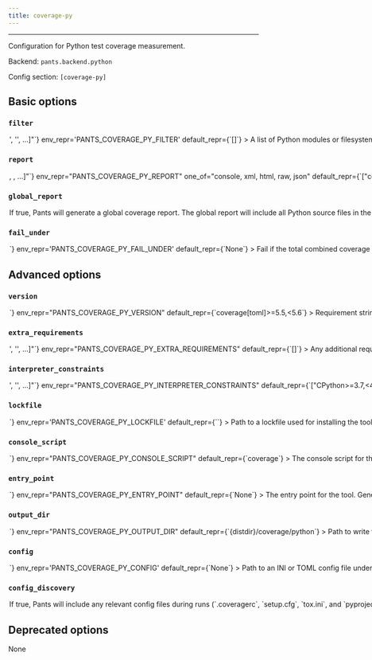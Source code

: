 ```yaml
---
title: coverage-py
---
```



---

Configuration for Python test coverage measurement.

Backend: <span className="color--primary">`pants.backend.python`</span>

Config section: <span className="color--primary">`[coverage-py]`</span>

<span className={styles.options}>

## Basic options

### `filter`

<Option
  cli_repr={`--coverage-py-filter="['<str>', '<str>', ...]"`}
  env_repr='PANTS_COVERAGE_PY_FILTER'
  default_repr={`[]`}
>
A list of Python modules or filesystem paths to use in the coverage report, e.g. `[&#x27;helloworld_test&#x27;, &#x27;helloworld/util/dirutil&#x27;].

Both modules and directory paths are recursive: any submodules or child paths, respectively, will be included.

If you leave this off, the coverage report will include every file in the transitive closure of the address/file arguments; for example, `test ::` will include every Python file in your project, whereas `test project/app_test.py` will include `app_test.py` and any of its transitive dependencies.

</Option>

### `report`

<Option
  cli_repr={`--coverage-py-report="[<CoverageReportType>, <CoverageReportType>, ...]"`}
  env_repr="PANTS_COVERAGE_PY_REPORT"
  one_of="console, xml, html, raw, json"
  default_repr={`["console"]`}
>
  Which coverage report type(s) to emit.
</Option>

### `global_report`

<Option
  cli_repr={`--[no-]coverage-py-global-report`}
  env_repr='PANTS_COVERAGE_PY_GLOBAL_REPORT'
  default_repr={`False`}
>
If true, Pants will generate a global coverage report.

The global report will include all Python source files in the workspace and not just those depended on by the tests that were run.

</Option>

### `fail_under`

<Option
  cli_repr={`--coverage-py-fail-under=<float>`}
  env_repr='PANTS_COVERAGE_PY_FAIL_UNDER'
  default_repr={`None`}
>
Fail if the total combined coverage percentage for all tests is less than this number.

Use this instead of setting fail_under in a coverage.py config file, as the config will apply to each test separately, while you typically want this to apply to the combined coverage for all tests run.

Note that you must generate at least one (non-raw) coverage report for this check to trigger.

Note also that if you specify a non-integral value, you must also set [report] precision properly in the coverage.py config file to make use of the decimal places. See https://coverage.readthedocs.io/en/latest/config.html.

</Option>

## Advanced options

### `version`

<Option
  cli_repr={`--coverage-py-version=<str>`}
  env_repr="PANTS_COVERAGE_PY_VERSION"
  default_repr={`coverage[toml]>=5.5,<5.6`}
>
  Requirement string for the tool.
</Option>

### `extra_requirements`

<Option
  cli_repr={`--coverage-py-extra-requirements="['<str>', '<str>', ...]"`}
  env_repr="PANTS_COVERAGE_PY_EXTRA_REQUIREMENTS"
  default_repr={`[]`}
>
  Any additional requirement strings to use with the tool. This is useful if the
  tool allows you to install plugins or if you need to constrain a dependency to
  a certain version.
</Option>

### `interpreter_constraints`

<Option
  cli_repr={`--coverage-py-interpreter-constraints="['<str>', '<str>', ...]"`}
  env_repr="PANTS_COVERAGE_PY_INTERPRETER_CONSTRAINTS"
  default_repr={`["CPython>=3.7,<4"]`}
>
  Python interpreter constraints for this tool.
</Option>

### `lockfile`

<Option
  cli_repr={`--coverage-py-lockfile=<str>`}
  env_repr='PANTS_COVERAGE_PY_LOCKFILE'
  default_repr={`<default>`}
>
Path to a lockfile used for installing the tool.

Set to the string `<default>` to use a lockfile provided by Pants, so long as you have not changed the `--version` and `--extra-requirements` options, and the tool&#x27;s interpreter constraints are compatible with the default. Pants will error or warn if the lockfile is not compatible (controlled by `[python].invalid_lockfile_behavior`). See https://github.com/pantsbuild/pants/blob/release_2.14.2/src/python/pants/backend/python/subsystems/coverage_py.lock for the default lockfile contents.

Set to the string `<none>` to opt out of using a lockfile. We do not recommend this, though, as lockfiles are essential for reproducible builds and supply-chain security.

To use a custom lockfile, set this option to a file path relative to the build root, then run `/home/josh/work/scie-pants/dist/scie-pants-linux-x86_64 generate-lockfiles --resolve=coverage-py`.

Alternatively, you can set this option to the path to a custom lockfile using pip&#x27;s requirements.txt-style, ideally with `--hash`. Set `[python].invalid_lockfile_behavior = 'ignore'` so that Pants does not complain about missing lockfile headers.

</Option>

### `console_script`

<Option
  cli_repr={`--coverage-py-console-script=<str>`}
  env_repr="PANTS_COVERAGE_PY_CONSOLE_SCRIPT"
  default_repr={`coverage`}
>
  The console script for the tool. Using this option is generally preferable to
  (and mutually exclusive with) specifying an --entry-point since console script
  names have a higher expectation of staying stable across releases of the tool.
  Usually, you will not want to change this from the default.
</Option>

### `entry_point`

<Option
  cli_repr={`--coverage-py-entry-point=<str>`}
  env_repr="PANTS_COVERAGE_PY_ENTRY_POINT"
  default_repr={`None`}
>
  The entry point for the tool. Generally you only want to use this option if
  the tool does not offer a --console-script (which this option is mutually
  exclusive with). Usually, you will not want to change this from the default.
</Option>

### `output_dir`

<Option
  cli_repr={`--coverage-py-output-dir=<str>`}
  env_repr="PANTS_COVERAGE_PY_OUTPUT_DIR"
  default_repr={`{distdir}/coverage/python`}
>
  Path to write the Pytest Coverage report to. Must be relative to the build
  root.
</Option>

### `config`

<Option
  cli_repr={`--coverage-py-config=<file_option>`}
  env_repr='PANTS_COVERAGE_PY_CONFIG'
  default_repr={`None`}
>
Path to an INI or TOML config file understood by coverage.py (https://coverage.readthedocs.io/en/stable/config.html).

Setting this option will disable `[coverage-py].config_discovery`. Use this option if the config is located in a non-standard location.

</Option>

### `config_discovery`

<Option
  cli_repr={`--[no-]coverage-py-config-discovery`}
  env_repr='PANTS_COVERAGE_PY_CONFIG_DISCOVERY'
  default_repr={`True`}
>
If true, Pants will include any relevant config files during runs (`.coveragerc`, `setup.cfg`, `tox.ini`, and `pyproject.toml`).

Use `[coverage-py].config` instead if your config is in a non-standard location.

</Option>

## Deprecated options

None

</span>

